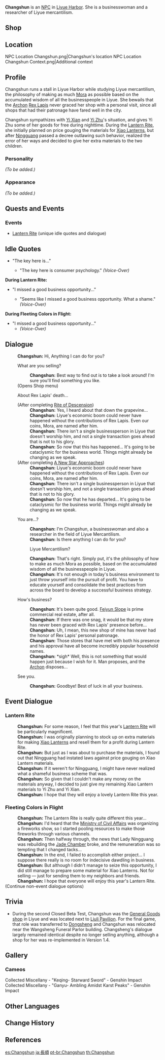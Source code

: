 {{Meta
<!-- REMOVE THIS TEMPLATE AFTER ADDING MISSING INFO -->
|missing_NPC_profile  = yes
}}
{{Character Infobox
|type             = NPC
|image            = NPC Changshun.png
|region           = Liyue
|title            = Merchant
|voiceJP          = [http://amuleto.jp/talents/iizumimomone.html Iizumi Momone (飯泉 桃音)]<ref>Amuleto: [http://amuleto.jp/talents/iizumimomone.html JP VA's Profile]</ref>
}}
'''Changshun''' {{Lang|zh=长顺|zh_rm=Chángshùn}} is an [[NPC]] in [[Liyue Harbor]]. She is a businesswoman and a researcher of Liyue mercantilism.

==Shop==
{{Shop/Header|note=Refreshes|total=1|vendor=Changshun}}
{{Shop|Potato|150|100|note=Daily|total=1}}
{{Shop|Sugar|450|10|note=Weekly|total=1}}
{{Shop|Cheese|420|10|note=Weekly|total=1}}
{{Shop|Cor Lapis|1,500|5|note=Every 3 Days|total=1}}
{{Shop|Electro Crystal|1,500|5|note=Every 3 Days|total=1}}
{{Shop/Footer|note=&#32;|total=38,700}}

==Location==
<gallery hideaddbutton="true" captionalign="center">
NPC Location Changshun.png|Changshun's location
NPC Location Changshun Context.png|Additional context
</gallery>

==Profile==
<!--detailed story/lore information goes here-->
Changshun runs a stall in Liyue Harbor while studying Liyue mercantilism, the philosophy of making as much [[Mora]] as possible based on the accumulated wisdom of all the businesspeople in Liyue. She bewails that the [[Archon]] [[Rex Lapis]] never graced her shop with a personal visit, since all shops that had their patronage have fared well in the city.

Changshun sympathizes with [[Yi Xian]] and [[Yi Zhu]]'s situation, and gives Yi Zhu some of her goods for free during nighttime. During the [[Lantern Rite]], she initially planned on price gouging the materials for [[Xiao Lantern]]s, but after [[Ningguang]] passed a decree outlawing such behavior, realized the error of her ways and decided to give her extra materials to the two children.

===Personality===
''(To be added.)''

===Appearance===
''(To be added.)''

==Quests and Events==
{{Quest Appearances}}

===Events===
*[[Lantern Rite]] (unique idle quotes and dialogue)

==Idle Quotes==
*"The key here is..."
**{{A|VO Changshun 01.ogg}} "The key here is consumer psychology." ''(Voice-Over)''

'''During Lantern Rite:'''

*"I missed a good business opportunity..."
**{{A|VO Changshun 01 (Lantern Rite).ogg}} "Seems like I missed a good business opportunity. What a shame." ''(Voice-Over)''

'''During Fleeting Colors in Flight:'''

*"I missed a good business opportunity..." <!-- Only idle quote, no voiceline -->
**<!-- {{A|VO Changshun 02 (Lantern Rite).ogg}} "Seems like I missed a good business opportunity. What a shame." --> ''(Voice-Over)''

==Dialogue==
{{Dialogue start}}
:'''Changshun:''' Hi, Anything I can do for you?
:{{DIcon|Shop}} What are you selling?
::'''Changshun:''' Best way to find out is to take a look around! I'm sure you'll find something you like.
:;(Opens Shop menu)
:{{DIcon}} About Rex Lapis' death...
:;(After completing [[Rite of Descension]])
::'''Changshun:''' Yes, I heard about that down the grapevine...
::'''Changshun:''' Liyue's economic boom could never have happened without the contributions of Rex Lapis. Even our coins, Mora, are named after him.
::'''Changshun:''' There isn't a single businessperson in Liyue that doesn't worship him, and not a single transaction goes ahead that is not to his glory.
::'''Changshun:''' So now that this has happened... It's going to be cataclysmic for the business world. Things might already be changing as we speak.
:;(After completing [[A New Star Approaches]])
::'''Changshun:''' Liyue's economic boom could never have happened without the contributions of Rex Lapis. Even our coins, Mora, are named after him.
::'''Changshun:''' There isn't a single businessperson in Liyue that doesn't worship him, and not a single transaction goes ahead that is not to his glory.
::'''Changshun:''' So now that he has departed... It's going to be cataclysmic for the business world. Things might already be changing as we speak.
:{{DIcon}} You are...?
::'''Changshun:''' I'm Changshun, a businesswoman and also a researcher in the field of Liyue Mercantilism.
::'''Changshun:''' Is there anything I can do for you?
::{{DIcon}} Liyue Mercantilism?
::'''Changshun:''' That's right. Simply put, it's the philosophy of how to make as much Mora as possible, based on the accumulated wisdom of all the businesspeople in Liyue.
::'''Changshun:''' It's not enough in today's business environment to just throw yourself into the pursuit of profit. You have to educate yourself and consolidate the best practices from across the board to develop a successful business strategy.
:{{DIcon}} How's business?
::'''Changshun:''' It's been quite good. [[Feiyun Slope]] is prime commercial real estate, after all.
::'''Changshun:''' If there was one snag, it would be that my store has never been graced with Rex Lapis' presence before...
::'''Changshun:''' Uh, I mean, this new shop of mine has never had the honor of Rex Lapis' personal patronage.
::'''Changshun:''' Those stores that have met with both his presence and his approval have all become incredibly popular household names.
::'''Changshun:''' *sigh* Well, this is not something that would happen just because I wish for it. Man proposes, and the [[Archon]] disposes...
:{{DIcon}} See you.
::'''Changshun:''' Goodbye! Best of luck in all your business.
{{Dialogue end}}

==Event Dialogue==
===Lantern Rite===
{{Dialogue start}}
:'''Changshun:''' For some reason, I feel that this year's [[Lantern Rite Festival|Lantern Rite]] will be particularly magnificent.
:'''Changshun:''' I was originally planning to stock up on extra materials for making [[Xiao Lantern]]s and resell them for a profit during Lantern Rite.
:'''Changshun:''' But just as I was about to purchase the materials, I found out that Ningguang had instated laws against price gouging on Xiao Lantern materials.
:'''Changshun:''' If it weren't for Ningguang, I might have never realized what a shameful business scheme that was.
:'''Changshun:''' So given that I couldn't make any money on the materials anyway, I decided to just give my remaining Xiao Lantern materials to Yi Zhu and Yi Xian.
:'''Changshun:''' I hope that they will enjoy a lovely Lantern Rite this year.
{{Dialogue end}}

===Fleeting Colors in Flight===
{{Dialogue start}}
:'''Changshun:''' The Lantern Rite is really quite different this year...
:'''Changshun:''' I'd heard that the [[Ministry of Civil Affairs]] was organizing a fireworks show, so I started pooling resources to make those fireworks through various channels.
:'''Changshun:''' Then halfway through, the news that Lady Ningguang was rebuilding the [[Jade Chamber]] broke, and the remuneration was so tempting that I changed tacks...
:'''Changshun:''' In the end, I failed to accomplish either project... I suppose there really is no room for indecisive dawdling in business.
:'''Changshun:''' But although I didn't manage to seize this opportunity, I did still manage to prepare some material for Xiao Lanterns. Not for selling &mdash; just for sending them to my neighbors and friends.
:'''Changshun:''' I hope that everyone will enjoy this year's Lantern Rite.
;(Continue non-event dialogue options)
{{Dialogue end}}

==Trivia==
*During the second Closed Beta Test, Changshun was the [[Shops#General Goods|General Goods shop]] in Liyue and was located next to [[Liuli Pavilion]]. For the final game, that role was transferred to [[Dongsheng]] and Changshun was relocated near the Wangsheng Funeral Parlor building. Changsheng's dialogue largely remained identical despite no longer selling anything, although a shop for her was re-implemented in Version 1.4.

==Gallery==
===Cameos===
<gallery hideaddbutton="true" captionalign="Center">
Collected Miscellany - "Keqing- Starward Sword" - Genshin Impact
Collected Miscellany - "Ganyu- Ambling Amidst Karst Peaks" - Genshin Impact
</gallery>

==Other Languages==
{{Other Languages|default_hidden = 1
|en      = Changshun
|zhs     = 长顺
|zhs_rm  = Chángshùn
|zht     = 長順
|zht_rm  = Chángshùn
|ja      = 長順
|ja_rm   = Choujun{{Assumed}}
|ko      = {{tt|창순|長順}}
|ko_rm   = Changsun
|es      = Changshun
|fr      = Changshun
|ru      = Чан Шунь
|th      = Changshun
|vi      = Changshun
|de      = Changshun
|id      = Changshun
|pt      = Changshun
}}

==Change History==
{{Change History|1.0}}

==References==
{{Reflist}}

[[es:Changshun]]
[[ja:長順]]
[[pt-br:Changshun]]
[[th:Changshun]]